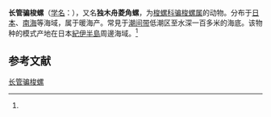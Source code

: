 {{Speciesbox
| name = 长管骗梭螺
| status = 
| status_system = 
| image = 
| genus = Phenacovolva
| species = longirostrata
| authority = (Sowerby, 1828)<ref name=id10763>{{cite web| url =http://www.bioinfo.cn/db05/BjdwSpecies.php?action=view&id=10763| title =长管骗梭螺| work =《中国动物物种编目数据库》| publisher =中国科学院微生物研究所| author =中国科学院动物研究所| accessdate =2009-04-28| deadurl =yes| archiveurl =https://web.archive.org/web/20160305045050/http://www.bioinfo.cn/db05/BjdwSpecies.php?action=view&id=10763| archivedate =2016-03-05}}</ref>
}}

'''长管骗梭螺'''（[[学名|学名]]：{{lang|la|''Phenacovolva longirostrata''}}），又名'''独木舟菱角螺'''，为[[梭螺科|梭螺科]][[骗梭螺属|骗梭螺属]]的动物。分布于[[日本|日本]]、[[南海|南海]]等海域，属于暖海产。常見于[[潮间带|潮间带]]低潮区至水深一百多米的海底。该物种的模式产地在日本[[紀伊半島|紀伊半島]]周邊海域。<ref name=id10763/>

== 参考文献 ==
{{reflist}}

{{Wikispecies|Phenacovolva longirostrata}}
{{Taxonbar|from=Q15224818}}

[[Category:骗梭螺属|长管骗梭螺]]


{{软体动物小作品}}